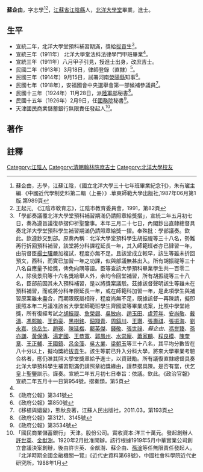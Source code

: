 {{明清人物信息框
| 姓名 = 蘇企由
| 原名 =
| 圖片名稱=  
| 圖片大小 = 220px
| 圖片說明 =  
| 最高職務 = [[中华民国国务院|國務院]]秘書
| 國家 =  
| 爵位 =
| 籍貫 = [[江蘇省|江蘇省]][[江陰縣|江陰縣]]
| 族裔 =  
| 旗籍 =  
| 字號 = 字志學
| 諡號 = 
| 出生日期 = 
| 出生地點 =
| 逝世日期 =  
| 逝世地點 = 
| 墓葬 = 
| 配偶 =  
| 親屬 =   
| 出身 = 
* 宣統三年進士出身
| 經歷 = 
| 著作 =  
*
*
*
}}
'''蘇企由'''{{BD|？年||？年||catIdx=S蘇企由}}，字志學<ref name="紀念刊"> 蘇企由，志學，江蘇江陰，《國立北洋大學三十七年班畢業紀念刊》，朱有瓛主編.《中國近代學制史料第二輯（上冊）》.華東師範大學出版社,1987年06月第1版.第989頁</ref><ref>王起元, 《江陰市敎育志》，江陰市教育委員會，1991，第82頁</ref>，[[江蘇省|江蘇省]][[江陰縣|江陰縣]]人，[[北洋大學堂|北洋大學堂]]畢業，進士。
<!-- 檔案不存在 [[File:蘇企由.jpg|thumb]] -->
== 生平 ==
* 宣統二年，北洋大學堂預科補習期滿，獎給[[拔貢|拔貢]]生<ref>「學部奏議覆北洋大學堂預科補習期滿仍請照章給獎摺」，宣統二年五月初七日，奏為遵旨議復恭摺仰祈聖鑒事。本年三月二十七日，內閣鈔出直隸總督具奏北洋大學堂預科學生補習期滿仍請照章給獎一摺。奉殊批：學部議奏。欽此。欽遵鈔交到部。原奏內稱：北洋大學堂預科學生胡振禔等三十八名，勢難再行折回預科補習，該堂將分科課程延長一年，其入師範班者亦已肄習一年，由前督臣[[楊士驤|楊士驤]]嚴加複試，程度亦無不足。且該堂成立較早，該生等雖未折回預文，西科，而實已加習一年之功課，似與部議無甚出入。所有胡振禔等三十八名自應量予給獎，俾免向隅等語。臣等查該大學預科畢業學生共一百零二人，除侯景飛等十六名獎給舉人外，余均令回堂補習，所有胡振禔等三十八名，臣部前因其未入預科補習，是以將獎案議駁。茲據該督聲明該生等雖未在預科補習，而或將分科年限延長一年，或在師範科加習一年，是此項學生與補習原案雖未盡合，而期限既屬相符，程度尚無不足，既據該督一再陳請，擬即援照本年二月議准該省大學堂師範班學生齊國梁等畢業成案，比照中學堂給獎，所有復經考試之[[胡振禔|胡振禔]]、[[詹榮錫|詹榮錫]]、[[吳敏向|吳敏向]]、[[趙玉田|趙玉田]]、[[盧芳年|盧芳年]]、[[安尚敬|安尚敬]]、[[戴濤|戴濤]]、[[馮熙敏|馮熙敏]]、[[王鈞豪|王鈞豪]]、[[黑樹銘|黑樹銘]]、[[鈕翔青|鈕翔青]]、[[周鎬川|周鎬川]]、[[王瓚|王瓚]]、[[張壽祺|張壽祺]]、[[張振海|張振海]]、[[劉永嘉|劉永嘉]]、[[徐岳生|徐岳生]]、[[趙瑛|趙瑛]]、[[陳延楷|陳延楷]]、[[鄺英傑|鄺英傑]]、[[錢敬|錢敬]]、[[張世祿|張世祿]]、''蘇企由''、[[馮譽臻|馮譽臻]]、[[孫亦謙|孫亦謙]]、[[黃保傳|黃保傳]]、[[湯定國|湯定國]]、[[王恭寬|王恭寬]]、[[郭鳳州|郭鳳州]]、[[水崇龐|水崇龐]]、[[蕭家麟|蕭家麟]]、[[程良模|程良模]]、[[陳奎章|陳奎章]]、[[王正輔|王正輔]]、[[王國鎮|王國鎮]]、[[呂金藻|呂金藻]]、[[吳大業|吳大業]]、[[梁朝玉|梁朝玉]]等三十八名，其平均分數皆在八十分以上，擬均獎給[[拔貢|拔貢]]生。該生等前已升入分科大學，將來大學畢業考驗合格者，應仍准其照大學堂獎章給予進士，以資鼓勵。所有議復直隸總督具奏北洋大學預科學生補習期滿仍請照章給獎緣由，謹恭摺具陳。是否有當，伏乞皇上聖鑒訓示。謹奏。宣統二年五月初七日奉旨：依議。欽此。《政治官報》宣統二年五月十一日第954號，摺奏類，第5頁</ref>。
* 宣統三年（1911年） 北洋大學堂法科法律學門甲班畢業<ref name="紀念刊" />。
* 宣統三年（1911年）八月甲子引見，授進士出身，改庶吉士。
* 民國二年（1913年）3月18日，律師登錄（直隸）<ref>《政府公報》第341號</ref>。
* 民國三年（1914年）9月15日，試署河南[[滎陽縣|滎陽縣]]知事<ref>《政府公報》第850號</ref>。
* 民國七年（1918年），安福國會中央選舉會第一部候補參議員<ref>《移植與嬗變》，熊秋良著，江蘇人民出版社，2011.03，第193頁</ref>。
* 民國十三年（1924年）11月28日，派[[陸軍部|陸軍部]]秘書<ref>《政府公報》第3121、3145號</ref>。
* 民國十五年（1926年）2月9日，任[[中华民国国务院|國務院]]秘書<ref>《政府公報》第3534號</ref>。
* 天津國民商業儲蓄銀行無限責任發起人<ref>「國民商業儲蓄銀行」 天津。股份公司。實收資本:洋三十萬元。發起創辦人[[許世英|許世英]]、[[金猷澍|金猷澍]]。1920年2月批准開辦。該行根據1919年5月中華實業公司創立會議決案創辦，後由許世英、金猷澍、蘇企由、[[孫淦|孫淦]]等任無限責任發起人。『北洋時期全國金融機關一覽』《近代史資料第68號》，中國社會科學院近代史研究所，1988年1月</ref>。

== 著作 ==

==註釋==
{{reflist}}
{{宣統三年游學畢業進士}}
{{DEFAULTSORT:S蘇企由}}
[[Category:江陰人|Category:江陰人]]
[[Category:清朝翰林院庶吉士|Category:清朝翰林院庶吉士]]
[[Category:北洋大學校友|Category:北洋大學校友]]